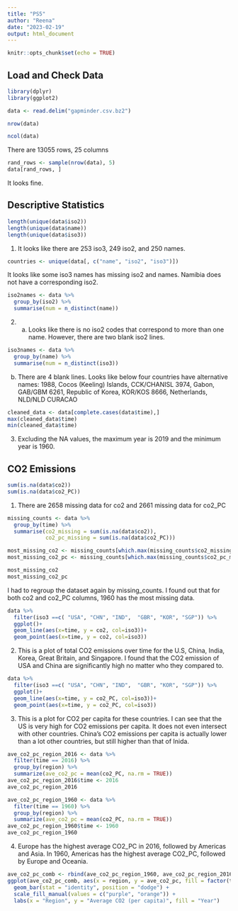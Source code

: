 ```yaml
---
title: "PS5"
author: "Reena"
date: "2023-02-19"
output: html_document
---
```


```r
knitr::opts_chunk$set(echo = TRUE)
```

## Load and Check Data

```r
library(dplyr)
library(ggplot2)

data <- read.delim("gapminder.csv.bz2")

nrow(data)

ncol(data)
```
There are 13055 rows, 25 columns

```r
rand_rows <- sample(nrow(data), 5)
data[rand_rows, ]
```
It looks fine.


## Descriptive Statistics

```r

length(unique(data$iso2))
length(unique(data$name))
length(unique(data$iso3))
```
1) It looks like there are 253 iso3, 249 iso2, and 250 names. 

```r
countries <- unique(data[, c("name", "iso2", "iso3")])
```
It looks like some iso3 names has missing iso2 and names. Namibia does not have a corresponding iso2.

```r
iso2names <- data %>% 
  group_by(iso2) %>% 
  summarise(num = n_distinct(name))
```
2) a. Looks like there is no iso2 codes that correspond to more than one name. However, there are two blank iso2 lines.

```r
iso3names <- data %>% 
  group_by(name) %>% 
  summarise(num = n_distinct(iso3))
```
 b. There are 4 blank lines. Looks like below four countries have alternative names:
1988, Cocos (Keeling) Islands, CCK/CHANISL
3974, Gabon, GAB/GBM
6261, Republic of Korea, KOR/KOS
8666, Netherlands, NLD/NLD CURACAO

```r
cleaned_data <- data[complete.cases(data$time),]
max(cleaned_data$time)
min(cleaned_data$time)
```
3) Excluding the NA values, the maximum year is 2019 and the minimum year is 1960.


## CO2 Emissions
```r
sum(is.na(data$co2))
sum(is.na(data$co2_PC))
```
1) There are 2658 missing data for co2 and 2661 missing data for co2_PC

```r
missing_counts <- data %>%
  group_by(time) %>%
  summarise(co2_missing = sum(is.na(data$co2)),
            co2_pc_missing = sum(is.na(data$co2_PC)))

most_missing_co2 <- missing_counts[which.max(missing_counts$co2_missing), "time"]
most_missing_co2_pc <- missing_counts[which.max(missing_counts$co2_pc_missing), "time"]

most_missing_co2
most_missing_co2_pc
```
I had to regroup the dataset again by missing_counts. I found out that for both co2 and co2_PC columns, 1960 has the most missing data.

```r
data %>% 
  filter(iso3 ==c( "USA", "CHN", "IND",  "GBR", "KOR", "SGP")) %>% 
  ggplot()+
  geom_line(aes(x=time, y = co2, col=iso3))+
  geom_point(aes(x=time, y = co2, col=iso3))

```
2) This is a plot of total CO2 emissions over time for the U.S, China, India, Korea, Great Britain, 
and Singapore. I found that the CO2 emission of USA and China are significantly high no matter
who they compared to.

```r
data %>% 
  filter(iso3 ==c( "USA", "CHN", "IND",  "GBR", "KOR", "SGP")) %>% 
  ggplot()+
  geom_line(aes(x=time, y = co2_PC, col=iso3))+
  geom_point(aes(x=time, y = co2_PC, col=iso3))
```
3) This is a plot for CO2 per capita for these countries. I can see that the US is very high
for CO2 emissions per capita. It does not even intersect with other countries. China's CO2
emissions per capita is actually lower than a lot other countries, but still higher than that
of Inida.

```r
ave_co2_pc_region_2016 <- data %>%
  filter(time == 2016) %>%
  group_by(region) %>%
  summarize(ave_co2_pc = mean(co2_PC, na.rm = TRUE))
ave_co2_pc_region_2016$time <- 2016
ave_co2_pc_region_2016

ave_co2_pc_region_1960 <- data %>%
  filter(time == 1960) %>%
  group_by(region) %>%
  summarize(ave_co2_pc = mean(co2_PC, na.rm = TRUE))
ave_co2_pc_region_1960$time <- 1960
ave_co2_pc_region_1960
```
4) Europe has the highest average CO2_PC in 2016, followed by Americas and Asia. 
In 1960, Americas has the highest average CO2_PC, followed by Europe and Oceania.

```r
ave_co2_pc_comb <- rbind(ave_co2_pc_region_1960, ave_co2_pc_region_2016)
ggplot(ave_co2_pc_comb, aes(x = region, y = ave_co2_pc, fill = factor(time))) + 
  geom_bar(stat = "identity", position = "dodge") +
  scale_fill_manual(values = c("purple", "orange")) +
  labs(x = "Region", y = "Average CO2 (per capita)", fill = "Year")

```

